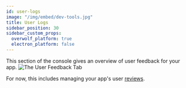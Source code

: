 ```yaml
---
id: user-logs
image: "/img/embed/dev-tools.jpg"
title: User Logs
sidebar_position: 30
sidebar_custom_props:
  overwolf_platform: true
  electron_platform: false
---
```


This section of the console gives an overview of user feedback for your app.
![The User Feedback Tab](/assets/tools/developers-console/all-applications/user-feedback/index.jpg)

For now, this includes managing your app's user [reviews](user-feedback/reviews).